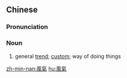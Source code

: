 {{also|风气}}
==Chinese==
{{zh-forms|s=风气}}

===Pronunciation===
{{zh-pron
|m=fēngqì
|c=fung1 hei3
|h=pfs=fûng-hi
|mn=hong-khì
|cat=n
}}

===Noun===
{{zh-noun}}

# general [[trend]]; [[custom]]; way of doing things

{{zh-cat|Intermediate}}

[[zh-min-nan:風氣]]
[[hu:風氣]]